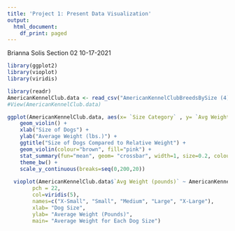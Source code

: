 ```yaml
---
title: 'Project 1: Present Data Visualization'
output:
  html_document:
    df_print: paged
---
```


Brianna Solis 
Section 02
10-17-2021

```r
library(ggplot2)
library(vioplot)
library(viridis)
```

```r
library(readr)
AmericanKennelClub.data <- read_csv("AmericanKennelClubBreedsBySize (4).csv")
#View(AmericanKennelClub.data)
```

```r
ggplot(AmericanKennelClub.data, aes(x= `Size Category` , y= `Avg Weight (pounds)`)) + 
    geom_violin() + 
    xlab("Size of Dogs") + 
    ylab("Average Weight (lbs.)") + 
    ggtitle("Size of Dogs Compared to Relative Weight") + 
    geom_violin(colour="brown", fill="pink") + 
    stat_summary(fun="mean", geom= "crossbar", width=1, size=0.2, colour="blue") + 
    theme_bw() + 
    scale_y_continuous(breaks=seq(0,200,20)) 
  
  vioplot(AmericanKennelClub.data$`Avg Weight (pounds)` ~ AmericanKennelClub.data$`Size Category`,
        pch = 22, 
        col=viridis(5), 
        names=c("X-Small", "Small", "Medium", "Large", "X-Large"), 
        xlab= "Dog Size",
        ylab= "Average Weight (Pounds)", 
        main= "Average Weight for Each Dog Size")
```